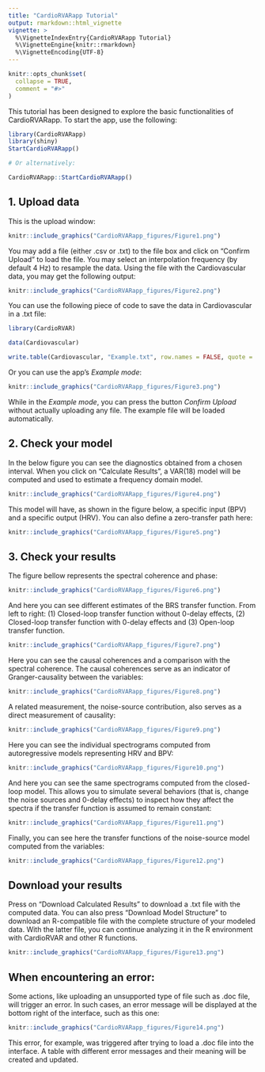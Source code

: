 ```yaml
---
title: "CardioRVARapp Tutorial"
output: rmarkdown::html_vignette
vignette: >
  %\VignetteIndexEntry{CardioRVARapp Tutorial}
  %\VignetteEngine{knitr::rmarkdown}
  %\VignetteEncoding{UTF-8}
---
```


```r
knitr::opts_chunk$set(
  collapse = TRUE,
  comment = "#>"
)
```
This tutorial has been designed to explore the basic functionalities of CardioRVARapp.
To start the app, use the following:


```r
library(CardioRVARapp)
library(shiny)
StartCardioRVARapp()

# Or alternatively:

CardioRVARapp::StartCardioRVARapp()
```

## 1. Upload data


This is the upload window:

```r
knitr::include_graphics("CardioRVARapp_figures/Figure1.png")
```

You may add a file (either .csv or .txt) to the file box and click on "Confirm Upload" to load the file.
You may select an interpolation frequency (by default 4 Hz) to resample the data. Using the file
with the Cardiovascular data, you may get the following output:

```r
knitr::include_graphics("CardioRVARapp_figures/Figure2.png")
```


You can use the following piece of code to save the data in Cardiovascular in a .txt file:

```r
library(CardioRVAR)

data(Cardiovascular)

write.table(Cardiovascular, "Example.txt", row.names = FALSE, quote =   FALSE)
```

Or you can use the app's *Example mode*:

```r
knitr::include_graphics("CardioRVARapp_figures/Figure3.png")
```

While in the *Example mode*, you can press the button *Confirm Upload* without actually uploading
any file. The example file will be loaded automatically.

## 2. Check your model

In the below figure you can see the diagnostics obtained from a chosen interval. When you click on 
"Calculate Results", a VAR(18) model will be computed and used to estimate a frequency domain model.

```r
knitr::include_graphics("CardioRVARapp_figures/Figure4.png")
```

This model will have, as shown in the figure below, a specific input (BPV) and a specific output (HRV).
You can also define a zero-transfer path here:

```r
knitr::include_graphics("CardioRVARapp_figures/Figure5.png")
```

## 3. Check your results

The figure bellow represents the spectral coherence and phase:

```r
knitr::include_graphics("CardioRVARapp_figures/Figure6.png")
```


And here you can see different estimates of the BRS transfer function. From left to right: (1) Closed-loop
transfer function without 0-delay effects, (2) Closed-loop transfer function with 0-delay effects and (3)
Open-loop transfer function.

```r
knitr::include_graphics("CardioRVARapp_figures/Figure7.png")
```


Here you can see the causal coherences and a comparison with the spectral coherence. The causal coherences
serve as an indicator of Granger-causality between the variables:

```r
knitr::include_graphics("CardioRVARapp_figures/Figure8.png")
```

A related measurement, the noise-source contribution, also serves as a direct measurement of causality:


```r
knitr::include_graphics("CardioRVARapp_figures/Figure9.png")
```

Here you can see the individual spectrograms computed from autoregressive models representing HRV and BPV:


```r
knitr::include_graphics("CardioRVARapp_figures/Figure10.png")
```


And here you can see the same spectrograms computed from the closed-loop model. This allows you to simulate
several behaviors (that is, change the noise sources and 0-delay effects) to inspect how they affect the 
spectra if the transfer function is assumed to remain constant:


```r
knitr::include_graphics("CardioRVARapp_figures/Figure11.png")
```


Finally, you can see here the transfer functions of the noise-source model computed from the variables:
```r
knitr::include_graphics("CardioRVARapp_figures/Figure12.png")
```

## Download your results

Press on "Download Calculated Results" to download a .txt file with the computed data. You can also press
"Download Model Structure" to download an R-compatible file with the complete structure of your modeled 
data. With the latter file, you can continue analyzing it in the R environment with CardioRVAR and other
R functions.

```r
knitr::include_graphics("CardioRVARapp_figures/Figure13.png")
```




## When encountering an error:

Some actions, like uploading an unsupported type of file such as .doc file, will trigger an error. In such cases, an error message will be displayed at the bottom right of the interface, such as this one:

```r
knitr::include_graphics("CardioRVARapp_figures/Figure14.png")
```

This error, for example, was triggered after trying to load a .doc file into the interface. A table with different error messages and their meaning will be created and updated.


